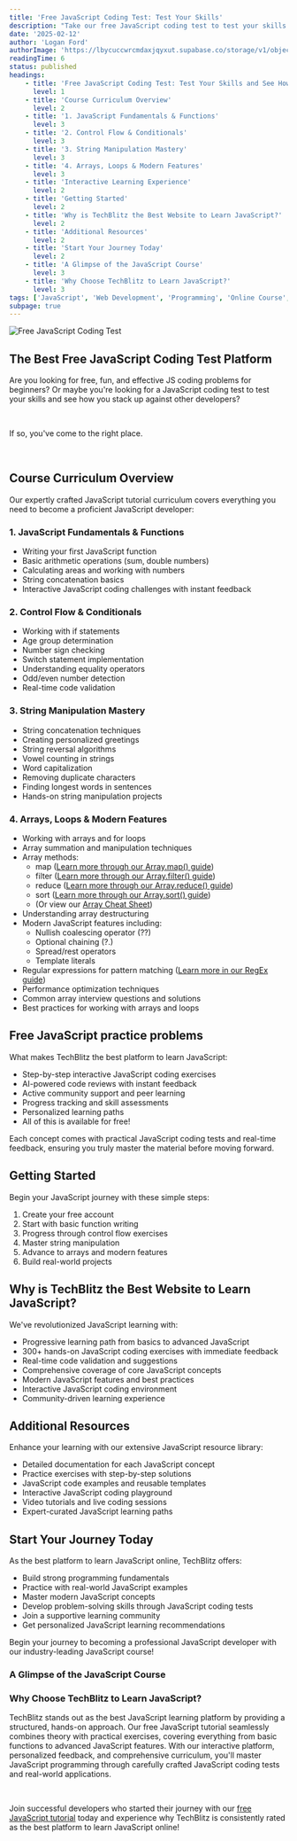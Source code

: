 ```yaml
---
title: 'Free JavaScript Coding Test: Test Your Skills'
description: "Take our free JavaScript coding test to test your skills and see how you stack up against other developers. Perfect for beginners and experienced developers alike."
date: '2025-02-12'
author: 'Logan Ford'
authorImage: 'https://lbycuccwrcmdaxjqyxut.supabase.co/storage/v1/object/public/user-profile-pictures/3a57d7e8-8b80-483b-93d0-70fe1f06b0c0/logo.png?u=1l5im5h5n6e5'
readingTime: 6
status: published
headings:
    - title: 'Free JavaScript Coding Test: Test Your Skills and See How You Stack Up Against Other Developers'
      level: 1
    - title: 'Course Curriculum Overview'
      level: 2
    - title: '1. JavaScript Fundamentals & Functions'
      level: 3
    - title: '2. Control Flow & Conditionals'
      level: 3
    - title: '3. String Manipulation Mastery'
      level: 3
    - title: '4. Arrays, Loops & Modern Features'
      level: 3
    - title: 'Interactive Learning Experience'
      level: 2
    - title: 'Getting Started'
      level: 2
    - title: 'Why is TechBlitz the Best Website to Learn JavaScript?'
      level: 2
    - title: 'Additional Resources'
      level: 2
    - title: 'Start Your Journey Today'
      level: 2
    - title: 'A Glimpse of the JavaScript Course'
      level: 3
    - title: 'Why Choose TechBlitz to Learn JavaScript?'
      level: 3
tags: ['JavaScript', 'Web Development', 'Programming', 'Online Course', 'JavaScript Tutorial', 'JavaScript Coding Test', 'Learn JavaScript Online']
subpage: true
---
```



<img src="https://lbycuccwrcmdaxjqyxut.supabase.co/storage/v1/object/public/marketing-images/beginner-programming-challenges-img-1.avif" alt="Free JavaScript Coding Test" className="w-full h-auto rounded-lg" />

## The Best Free JavaScript Coding Test Platform

Are you looking for free, fun, and effective JS coding problems for beginners? Or maybe you're looking for a JavaScript coding test to test your skills and see how you stack up against other developers?

<br />

If so, you've come to the right place.

<br />

## Course Curriculum Overview

Our expertly crafted JavaScript tutorial curriculum covers everything you need to become a proficient JavaScript developer:

### 1. JavaScript Fundamentals & Functions
- Writing your first JavaScript function
- Basic arithmetic operations (sum, double numbers)
- Calculating areas and working with numbers
- String concatenation basics
- Interactive JavaScript coding challenges with instant feedback

### 2. Control Flow & Conditionals
- Working with if statements
- Age group determination
- Number sign checking
- Switch statement implementation
- Understanding equality operators
- Odd/even number detection
- Real-time code validation

### 3. String Manipulation Mastery
- String concatenation techniques
- Creating personalized greetings
- String reversal algorithms
- Vowel counting in strings
- Word capitalization
- Removing duplicate characters
- Finding longest words in sentences
- Hands-on string manipulation projects

### 4. Arrays, Loops & Modern Features
- Working with arrays and for loops
- Array summation and manipulation techniques
- Array methods: 
    - map ([Learn more through our Array.map() guide](/blog/how-to-use-map-in-javascript))
    - filter ([Learn more through our Array.filter() guide](/blog/how-to-use-filter-in-javascript))
    - reduce ([Learn more through our Array.reduce() guide](/blog/how-to-use-reduce-in-javascript))
    - sort ([Learn more through our Array.sort() guide](/blog/how-to-use-sort-in-javascript))
    - (Or view our [Array Cheat Sheet](/javascript-cheat-sheet/javascript-array-cheat-sheet))
- Understanding array destructuring
- Modern JavaScript features including:
  - Nullish coalescing operator (??)
  - Optional chaining (?.)
  - Spread/rest operators
  - Template literals
- Regular expressions for pattern matching ([Learn more in our RegEx guide](/javascript-cheat-sheet/regular-expression-cheat-sheet))
- Performance optimization techniques
- Common array interview questions and solutions
- Best practices for working with arrays and loops

## Free JavaScript practice problems

What makes TechBlitz the best platform to learn JavaScript:

- Step-by-step interactive JavaScript coding exercises
- AI-powered code reviews with instant feedback
- Active community support and peer learning
- Progress tracking and skill assessments
- Personalized learning paths
- All of this is available for free!

Each concept comes with practical JavaScript coding tests and real-time feedback, ensuring you truly master the material before moving forward.

## Getting Started

Begin your JavaScript journey with these simple steps:

1. Create your free account
2. Start with basic function writing
3. Progress through control flow exercises
4. Master string manipulation
5. Advance to arrays and modern features
6. Build real-world projects

## Why is TechBlitz the Best Website to Learn JavaScript?

We've revolutionized JavaScript learning with:

- Progressive learning path from basics to advanced JavaScript
- 300+ hands-on JavaScript coding exercises with immediate feedback
- Real-time code validation and suggestions
- Comprehensive coverage of core JavaScript concepts
- Modern JavaScript features and best practices
- Interactive JavaScript coding environment
- Community-driven learning experience

## Additional Resources

Enhance your learning with our extensive JavaScript resource library:

- Detailed documentation for each JavaScript concept
- Practice exercises with step-by-step solutions
- JavaScript code examples and reusable templates
- Interactive JavaScript coding playground
- Video tutorials and live coding sessions
- Expert-curated JavaScript learning paths

## Start Your Journey Today

As the best platform to learn JavaScript online, TechBlitz offers:

- Build strong programming fundamentals
- Practice with real-world JavaScript examples
- Master modern JavaScript concepts
- Develop problem-solving skills through JavaScript coding tests
- Join a supportive learning community
- Get personalized JavaScript learning recommendations

Begin your journey to becoming a professional JavaScript developer with our industry-leading JavaScript course!

### A Glimpse of the JavaScript Course

<div className="mt-10">
<MdxQuestionDisplay tag="javascript" take={5} difficulty="EASY" />
</div>

### Why Choose TechBlitz to Learn JavaScript?

TechBlitz stands out as the best JavaScript learning platform by providing a structured, hands-on approach. 
Our free JavaScript tutorial seamlessly combines theory with practical exercises, covering everything from basic functions to advanced JavaScript features. 
With our interactive platform, personalized feedback, and comprehensive curriculum, you'll master JavaScript programming through carefully crafted JavaScript 
coding tests and real-world applications.

<br />

Join successful developers who started their journey with our <a href="/roadmaps/javascript-fundamentals" className="text-accent">free JavaScript tutorial</a> today and experience why TechBlitz is consistently rated as the best platform to learn JavaScript online!
